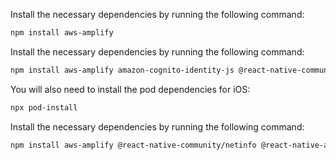 <BlockSwitcher>
<Block name="Web">

Install the necessary dependencies by running the following command:

```sh
npm install aws-amplify
```

</Block>
<Block name="React Native">

Install the necessary dependencies by running the following command:

```sh
npm install aws-amplify amazon-cognito-identity-js @react-native-community/netinfo @react-native-async-storage/async-storage
```

You will also need to install the pod dependencies for iOS:

```sh
npx pod-install
```
</Block>
<Block name="Expo">

Install the necessary dependencies by running the following command:

```sh
npm install aws-amplify @react-native-community/netinfo @react-native-async-storage/async-storage
```

</Block>
</BlockSwitcher>
